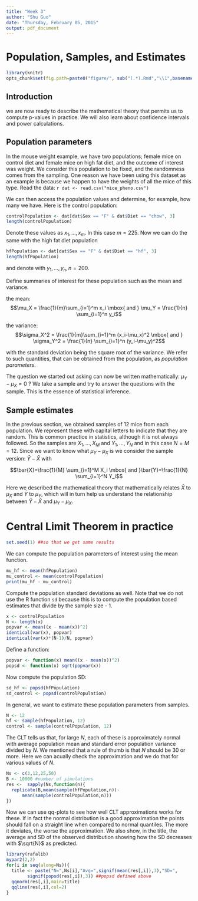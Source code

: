 ```yaml
---
title: "Week 3"
author: "Shu Guo"
date: "Thursday, February 05, 2015"
output: pdf_document
---
```

# Population, Samples, and Estimates

```r
library(knitr)
opts_chunk$set(fig.path=paste0("figure/", sub("(.*).Rmd","\\1",basename(knitr:::knit_concord$get('infile'))), "-"))
```
## Introduction
we are now ready to describe the mathematical theory that permits us to compute p-values in practice. We will also learn about confidence intervals and power calculations. 

## Population parameters
In the mouse weight example, we have two populations; female mice on control diet and female mice on high fat diet, and the outcome of interest was weight. We consider this population to be fixed, and the randomness comes from the sampling. One reason we have been using this dataset as an example is because we happen to have the weights of all the mice of this type. Read the data: `r dat <- read.csv("mice_pheno.csv")`

We can then access the population values and determine, for example, how many we have. Here is the control population:

```r
controlPopulation <- dat[dat$Sex == "F" & dat$Diet == "chow", 3]
length(controlPopulation)
```

Denote these values as $x_1,\dots,x_m$. In this case $m=225$. Now we can do the same with the high fat diet population

```r
hfPopulation <- dat[dat$Sex == "F" & dat$Diet == "hf", 3]
length(hfPopulation)
```
and denote with $y_1, \dots, y_n, n = 200$.

Define summaries of interest for these population such as the mean and variance. 

the mean:
$$\mu_X = \frac{1}{m}\sum_{i=1}^m x_i \mbox{ and } \mu_Y = \frac{1}{n} \sum_{i=1}^n y_i$$

the variance:  
$$\sigma_X^2 = \frac{1}{m}\sum_{i=1}^m (x_i-\mu_x)^2 \mbox{ and } \sigma_Y^2 = \frac{1}{n} \sum_{i=1}^n (y_i-\mu_y)^2$$

with the standard deviation being the square root of the variance. We refer to such quantities, that can be obtained from the population, as _population parameters_.

The question we started out asking can now be written mathematically: $\mu_Y - \mu_X = 0$ ? We take a sample and try to answer the questions with
the sample. This is the essence of statistical inference.

## Sample estimates

In the previous section, we obtained samples of 12 mice from each population. We represent these with capital letters to indicate that they are random. This is common practice in statistics, although it is not always followed. So the samples are $X_1,\dots,X_M$ and $Y_1,\dots,Y_N$ and in this case $N=M=12$. Since we want to know what $\mu_Y - \mu_X$ is we consider the sample version: $\bar{Y}-\bar{X}$  with 

$$\bar{X}=\frac{1}{M} \sum_{i=1}^M X_i \mbox{ and }\bar{Y}=\frac{1}{N} \sum_{i=1}^N Y_i$$

Here we described the mathematical theory that mathematically relates $\bar{X}$ to $\mu_X$ and $\bar{Y}$ to $\mu_Y$, which will in turn help us understand the relationship between $\bar{Y}-\bar{X}$  and $\mu_Y - \mu_X$.

# Central Limit Theorem in practice

```r
set.seed(1) ##so that we get same results
```

We can compute the population parameters of interest using the mean function.

```r
mu_hf <- mean(hfPopulation)
mu_control <- mean(controlPopulation)
print(mu_hf - mu_control)
```

Compute the population standard deviations as well. Note that we do not use the R function `sd` because this is to compute the population based estimates that divide by the sample size - 1. 

```r
x <- controlPopulation
N <- length(x)
popvar <- mean((x - mean(x))^2)
identical(var(x), popvar)
identical(var(x)*(N-1)/N, popvar)
```

Define a function:

```r
popvar <- function(x) mean((x - mean(x))^2)
popsd <- function(x) sqrt(popvar(x))
```

Now compute the population SD:

```r
sd_hf <- popsd(hfPopulation)
sd_control <- popsd(controlPopulation)
```

In general, we want to estimate these population parameters from samples.

```r
N <- 12
hf <- sample(hfPopulation, 12)
control <- sample(controlPopulation, 12)
```

The CLT tells us that, for large $N$, each of these is approximately normal with average population mean and standard error population variance divided by $N$. We mentioned that a rule of thumb is that $N$ should be 30 or more. Here we can acually check the approximation and we do that for various values of $N$.

```r
Ns <- c(3,12,25,50)
B <- 10000 #number of simulations
res <-  sapply(Ns,function(n){
  replicate(B,mean(sample(hfPopulation,n))-
      mean(sample(controlPopulation,n)))
})
```

Now we can use qq-plots to see how well CLT approximations  works for these. If in fact the normal distribution is a good approximation the points should fall on a straight line when compared to normal quantiles. The more it deviates, the worse the approximation.  We also show, in the title, the average and SD of the observed distribution showing how the SD decreases with $\sqrt{N}$ as predicted. 

```r
library(rafalib)
mypar2(2,2)
for(i in seq(along=Ns)){
  title <- paste("N=",Ns[i],"Avg=",signif(mean(res[,i]),3),"SD=",
        signif(popsd(res[,i]),3)) ##popsd defined above
  qqnorm(res[,i],main=title)
  qqline(res[,i],col=2)
}
```



